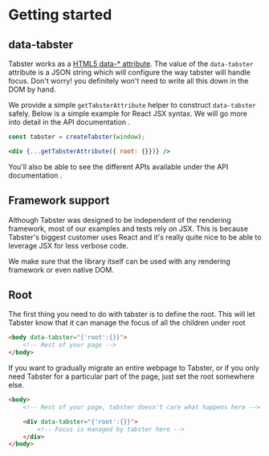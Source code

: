 
<Meta title="Getting started" />

# Getting started

## data-tabster

Tabster works as a [HTML5 data-\* attribute](https://developer.mozilla.org/en-US/docs/Learn/HTML/Howto/Use_data_attributes).
The value of the `data-tabster` attribute is a JSON string which will configure the way tabster will handle focus. Don't worry!
you definitely won't need to write all this down in the DOM by hand.

We provide a simple `getTabsterAttribute` helper to construct `data-tabster` safely. Below is a simple example for React JSX syntax. We will go more into detail
in the <LinkTo kind="API" story="createTabster"> API documentation </LinkTo>.

```jsx
const tabster = createTabster(window);

<div {...getTabsterAttribute({ root: {}})} />
```

You'll also be able to see the different APIs available under the <LinkTo kind="API" story="createTabster"> API documentation </LinkTo>.

## Framework support

Although Tabster was designed to be independent of the rendering framework, most of our examples and tests rely on JSX. This is because
Tabster's biggest customer uses React and it's really quite nice to be able to leverage JSX for less verbose code.

We make sure that the library itself can be used with any rendering framework or even native DOM.

## Root

The first thing you need to do with tabster is to define the root.
This will let Tabster know that it can manage the focus of all the children under root

```html
<body data-tabster="{'root':{}}">
    <!-- Rest of your page -->
</body>
```

If you want to gradually migrate an entire webpage to
Tabster, or if you only need Tabster for a particular part of the page, just set the root somewhere else.

```html
<body>
    <!-- Rest of your page, tabster doesn't care what happens here -->

    <div data-tabster="{'root':{}}">
        <!-- Focus is managed by tabster here -->
    </div>
</body>
```
